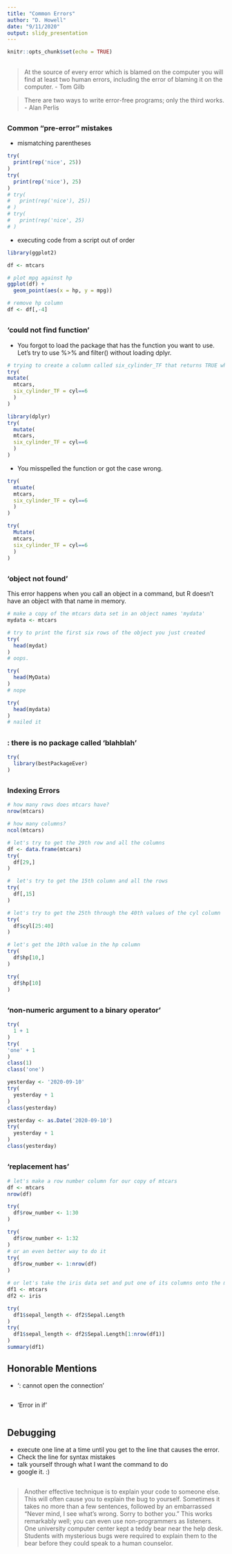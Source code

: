 ```yaml
---
title: "Common Errors"
author: "D. Howell"
date: "9/11/2020"
output: slidy_presentation
---
```


```r
knitr::opts_chunk$set(echo = TRUE)

```

##
>At the source of every error which is blamed on the computer you will find at least two human errors, including the error of blaming it on the computer. - Tom Gilb

>There are two ways to write error-free programs; only the third works. - Alan Perlis

##

### Common "pre-error" mistakes

* mismatching parentheses
```r
try(
  print(rep('nice', 25))
)
try(
  print(rep('nice'), 25)
)
# try(
#   print(rep('nice'), 25))
# )
# try(
#   print(rep('nice', 25)
# )
```

* executing code from a script out of order
```r
library(ggplot2)

df <- mtcars

# plot mpg against hp
ggplot(df) + 
  geom_point(aes(x = hp, y = mpg))

# remove hp column
df <- df[,-4]

```
 
##

### ‘could not find function’
 * You forgot to load the package that has the function you want to use. Let's try to use %>% and filter() without loading dplyr.
```r
# trying to create a column called six_cylinder_TF that returns TRUE when the cyl column has a value of 6 and FALSE when it does not
try(
mutate(
  mtcars, 
  six_cylinder_TF = cyl==6
  )
)
```

```r
library(dplyr)
try(
  mutate(
  mtcars, 
  six_cylinder_TF = cyl==6
  )
)
```

  * You misspelled the function or got the case wrong.
```r
try(
  mtuate(
  mtcars, 
  six_cylinder_TF = cyl==6
  )
)

try(
  Mutate(
  mtcars, 
  six_cylinder_TF = cyl==6
  )
)

```

##
### ‘object not found’
This error happens when you call an object in a command, but R doesn't have an object with that name in memory. 

```r
# make a copy of the mtcars data set in an object names 'mydata'
mydata <- mtcars

# try to print the first six rows of the object you just created
try(
  head(mydat)
)
# oops.

try(
  head(MyData)
)
# nope

try(
  head(mydata)
)
# nailed it
```

##
### : there is no package called 'blahblah'
```r
try(
  library(bestPackageEver)
)
```
 
##
### Indexing Errors

```r
# how many rows does mtcars have?
nrow(mtcars)

# how many columns?
ncol(mtcars)

# let's try to get the 29th row and all the columns
df <- data.frame(mtcars)
try(
  df[29,]
)

#  let's try to get the 15th column and all the rows
try(
  df[,15]
)

# let's try to get the 25th through the 40th values of the cyl column
try(
  df$cyl[25:40]
)

# let's get the 10th value in the hp column
try(
  df$hp[10,]
)

try(
  df$hp[10]
)


```

##
### ‘non-numeric argument to a binary operator’

```r
try(
  1 + 1
)
try(
'one' + 1
)
class(1)
class('one')

yesterday <- '2020-09-10'
try(
  yesterday + 1
)
class(yesterday)

yesterday <- as.Date('2020-09-10')
try(
  yesterday + 1
)
class(yesterday)
```

##
### 'replacement has'

```r

# let's make a row number column for our copy of mtcars
df <- mtcars
nrow(df)

try(
  df$row_number <- 1:30
)

try(
  df$row_number <- 1:32
)
# or an even better way to do it
try(
  df$row_number <- 1:nrow(df)
)

# or let's take the iris data set and put one of its columns onto the mtcars data
df1 <- mtcars
df2 <- iris

try(
  df1$sepal_length <- df2$Sepal.Length
)
try(
  df1$sepal_length <- df2$Sepal.Length[1:nrow(df1)]
)
summary(df1)

```


## Honorable Mentions

* ‘: cannot open the connection’

```r

```

* ‘Error in if’

```r

```

## Debugging

* execute one line at a time until you get to the line that causes the error. 
* Check the line for syntax mistakes
* talk yourself through what I want the command to do
* google it. :)

##
>Another effective technique is to explain your code to someone else. This will often cause you to explain the bug to yourself. Sometimes it takes no more than a few sentences, followed by an embarrassed “Never mind, I see what's wrong. Sorry to bother you.” This works remarkably well; you can even use non-programmers as listeners. One university computer center kept a teddy bear near the help desk. Students with mysterious bugs were required to explain them to the bear before they could speak to a human counselor.
